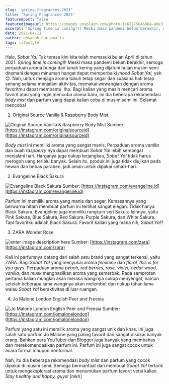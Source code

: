 ```yaml
---
slug: 'spring-fragrances-2021'
title: 'Spring Fragrances 2021'
featuredpost: false
featuredimageurl: https://images.unsplash.com/photo-1462275646964-a0e3386b89fa?ixid=MXwxMjA3fDB8MHxwaG90by1wYWdlfHx8fGVufDB8fHw%3D&ixlib=rb-1.2.1&auto=format&fit=crop&w=1100&q=80
excerpt: 'Spring time is coming!!! Meski masa pandemi belum berakhir, semoga perpaduan aroma bunga dan tanah kering yang dijatuhi hujan musim semi ditemani dengan minuman hangat dapat memperbaiki mood Sobat Ya!, yah'
date: 2021-04-11
author: ahsanah-nur-amalia
tags: lifestyle
---
```


Halo, _Sobat Ya!_ Tak terasa kini kita telah memasuki bulan April di tahun 2021. _Spring time is coming_!!! Meski masa pandemi belum berakhir, semoga perpaduan aroma bunga dan tanah kering yang dijatuhi hujan musim semi ditemani dengan minuman hangat dapat memperbaiki _mood Sobat Ya!,_ yah😊. Nah, untuk menjaga aroma tubuh tetap segar dan suasana hati tetap senang selama menjalani aktivitas, memakai wewangian dengan aroma favoritmu dapat membantu, lho. Bagi kalian yang masih mencari aroma favorit atau yang ingin mencoba aroma baru, ini dia beberapa rekomendasi _body mist_ dan parfum yang dapat kalian coba di musim semi ini. Selamat mencoba!

1. Original Source Vanilla & Raspberry Body Mist

![Original Source Vanilla & Raspberry Body Mist](https://res.cloudinary.com/yacloud/image/upload/v1618140198/articles%20pictures/spring-fragnances-1_cihq4g.jpg)
Sumber: [https://instagram.com/originalsourceid](https://instagram.com/originalsourceid)

_Body mist_ ini memiliki aroma yang sangat manis. Perpaduan aroma _vanilla_ dan buah _raspberry_ nya dapat membuat _Sobat Ya!_ lebih semangat menjalani hari. Harganya juga cukup terjangkau, _Sobat Ya!_ tidak harus merogoh uang terlalu banyak. Selain itu, produk ini juga tidak diujikan pada hewan dan bebas paraben, jadi aman untuk dipakai sehari-hari.

2. Evangeline Black Sakura

![Evangeline Black Sakura](https://res.cloudinary.com/yacloud/image/upload/v1618140198/articles%20pictures/spring-fragnances-2_quamam.jpg)
Sumber: [https://instagram.com/evangeline.id](https://instagram.com/evangeline.id)

Parfum ini memiliki aroma yang manis dan segar. Kemasannya yang berwarna hitam membuat parfum ini terlihat sangat elegan. Tidak hanya Black Sakura, Evangeline juga memiliki rangkain seri Sakura lainnya, yaitu Pink Sakura, Blue Sakura, Red Sakura, Purple Sakura, dan White Sakura. Tapi favoritku adalah Black Sakura. Favorit kalian yang mana nih, _Sobat Ya!?_

3. ZARA Wonder Rose

![enter image description here](https://res.cloudinary.com/yacloud/image/upload/v1618149368/articles%20pictures/zara_gvsjvk.jpg)
Sumber: [https://instagram.com/zara](https://instagram.com/zara)

Kali ini parfumnya datang dari salah satu brand yang sangat terkenal, yaitu ZARA. Bagi _Sobat Ya!_ yang menyukai aroma _feminine_ dan _floral, this is for you guys_. Perpaduan aroma _peach_, _red berries, rose, violet, cedar wood, vanilla,_ dan _musk_ menghasilkan aroma yang semerbak. Pada semprotan pertama kalian mungkin akan merasa wanginya cukup menyengat, namun setelah beberapa lama wanginya akan melembut dan cukup tahan lama walau _Sobat Ya!_ beraktivitas di luar ruangan.

4. Jo Malone London English Peer and Freesia

![Jo Malone London English Peer and Freesia](https://res.cloudinary.com/yacloud/image/upload/v1618140565/articles%20pictures/spring-fragnances-4_latp0f.jpg)
Sumber: [https://instagram.com/jomalonelondon](https://instagram.com/jomalonelondon)

Parfum yang satu ini memilik aroma yang sangat unik dan khas. Ini juga salah satu parfum Jo Malone yang paling favorit dan sangat disukai banyak orang. Bahkan para YouTuber dan Blogger juga banyak yang membahas dan merekomendasikan parfum ini. Parfum ini juga sangat cocok untuk acara formal maupun nonformal.

Nah, itu dia beberapa rekomendasi _body mist_ dan parfum yang cocok dipakai di musim semi. Semoga bermanfaat dan membuat _Sobat Ya!_ tertarik untuk mengeksplorasi aroma dan menemukan parfum favorit versi kalian. _Stay healthy and happy, guys!_ [mkh]
